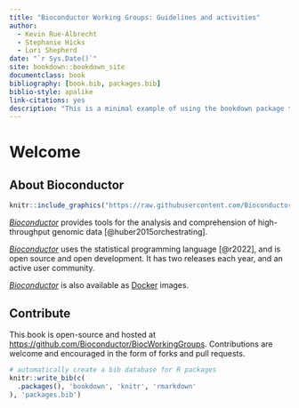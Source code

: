 ```yaml
--- 
title: "Bioconductor Working Groups: Guidelines and activities"
author:
  - Kevin Rue-Albrecht
  - Stephanie Hicks
  - Lori Shepherd
date: "`r Sys.Date()`"
site: bookdown::bookdown_site
documentclass: book
bibliography: [book.bib, packages.bib]
biblio-style: apalike
link-citations: yes
description: "This is a minimal example of using the bookdown package to write a book. The output format for this example is bookdown::gitbook."
---
```


# Welcome {-}

## About Bioconductor {.unnumbered}

```r
knitr::include_graphics("https://raw.githubusercontent.com/Bioconductor/BiocStickers/master/Bioconductor/Bioconductor.png")
```

[_Bioconductor_](https://bioconductor.org/) provides tools for the analysis and comprehension of high-throughput genomic data [@huber2015orchestrating].

[_Bioconductor_](https://bioconductor.org/) uses the <i class="fab fa-r-project"></i> statistical programming language [@r2022], and is open source and open development. It has two releases each year, and an active user community.

[_Bioconductor_](https://bioconductor.org/) is also available as [Docker](https://bioconductor.org/help/docker/) images.

## Contribute {.unnumbered}

This book is open-source and hosted at <https://github.com/Bioconductor/BiocWorkingGroups>.
Contributions are welcome and encouraged in the form of forks and pull requests.

```r
# automatically create a bib database for R packages
knitr::write_bib(c(
  .packages(), 'bookdown', 'knitr', 'rmarkdown'
), 'packages.bib')
```
